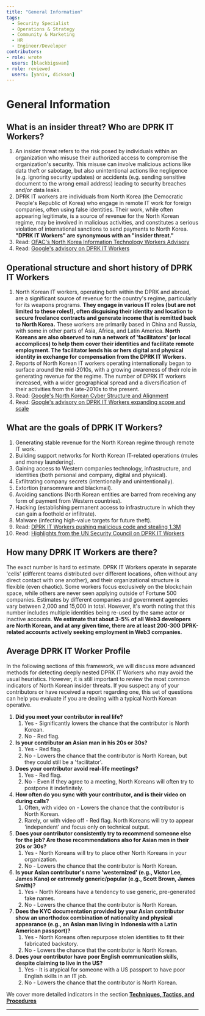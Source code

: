 ```yaml
---
title: "General Information"
tags:
  - Security Specialist
  - Operations & Strategy
  - Community & Marketing
  - HR
  - Engineer/Developer
contributors:
- role: wrote
  users: [blackbigswan]
- role: reviewed
  users: [yaniv, dickson]
---
```


<TagProvider>
<TagFilter />

# General Information

<TagList tags={frontmatter.tags} />
<AttributionList contributors={frontmatter.contributors} />

## What is an insider threat? Who are DPRK IT Workers?

1. An insider threat refers to the risk posed by individuals within an organization who misuse their authorized access
    to compromise the organization's security. This misuse can involve malicious actions like data theft or sabotage, but
    also unintentional actions like negligence (e.g. ignoring security updates) or accidents (e.g. sending sensitive
    document to the wrong email address) leading to security breaches and/or data leaks.
2. DPRK IT workers are individuals from North Korea (the Democratic People's Republic of Korea) who engage in remote IT
    work for foreign companies, often using false identities. Their work, while often appearing legitimate, is a source of
    revenue for the North Korean regime, may be involved in malicious activities, and constitutes a serious violation of
    international sanctions to send payments to North Korea. **"DPRK IT Workers" are synonymous with an "insider threat."**
3. Read: [OFAC's North Korea Information Technology Workers
    Advisory](https://ofac.treasury.gov/recent-actions/20220516)
4. Read: [Google's advisory on DPRK IT
    Workers](https://cloud.google.com/blog/topics/threat-intelligence/mitigating-dprk-it-worker-threat)

## Operational structure and short history of DPRK IT Workers

1. North Korean IT workers, operating both within the DPRK and abroad, are a significant source of revenue for the
    country's regime, particularly for its weapons programs. **They engage in various IT roles (but are not limited to these
    roles!), often disguising their identity and location to secure freelance contracts and generate income that is
    remitted back to North Korea.** These workers are primarily based in China and Russia, with some in other parts of Asia,
    Africa, and Latin America. **North Koreans are also observed to run a network of 'facilitators' (or local accomplices)
    to help them cover their identities and facilitate remote employment. The facilitator lends his or hers digital and
    physical identity in exchange for compensation from the DPRK IT Workers.**
2. Reports of North Korean IT workers operating internationally began to surface around the mid-2010s, with a growing
    awareness of their role in generating revenue for the regime. The number of DPRK IT workers increased, with a wider
    geographical spread and a diversification of their activities from the late-2010s to the present.
3. Read: [Google's North Korean Cyber Structure and
    Alignment](https://cloud.google.com/blog/topics/threat-intelligence/north-korea-cyber-structure-alignment-2023)
4. Read: [Google's advisory on DPRK IT Workers expanding scope and
scale](https://cloud.google.com/blog/topics/threat-intelligence/dprk-it-workers-expanding-scope-scale)

## What are the goals of DPRK IT Workers?

1. Generating stable revenue for the North Korean regime through remote IT work.
2. Building support networks for North Korean IT-related operations (mules and money laundering).
3. Gaining access to Western companies technology, infrastructure, and identities (both personal and company, digital
    and physical).
4. Exfiltrating company secrets (intentionally and unintentionally).
5. Extortion (ransomware and blackmail).
6. Avoiding sanctions (North Korean entities are barred from receiving any form of payment from Western countries).
7. Hacking (establishing permanent access to infrastructure in which they can gain a foothold or infiltrate).
8. Malware (infecting high-value targets for future theft).
9. Read: [DPRK IT Workers pushing malicious code and stealing 1.3M](https://x.com/zachxbt/status/1824047425822310580)
10. Read: [Highlights from the UN Security Council on DPRK IT
Workers](https://x.com/tayvano_/status/1777911893224808911)

## How many DPRK IT Workers are there?

The exact number is hard to estimate. DPRK IT Workers operate in separate 'cells' (different teams distributed over
different locations, often without any direct contact with one another), and their organizational structure is flexible
(even chaotic). Some workers focus exclusively on the blockchain space, while others are never seen applying outside of
Fortune 500 companies. Estimates by different companies and government agencies vary between 2,000 and 15,000 in total.
However, it's worth noting that this number includes multiple identities being re-used by the same actor or inactive
accounts. **We estimate that about 3-5% of all Web3 developers are North Korean, and at any given time, there are at
least 200-300 DPRK-related accounts actively seeking employment in Web3 companies.**

## Average DPRK IT Worker Profile

In the following sections of this framework, we will discuss more advanced methods for detecting deeply nested DPRK IT
Workers who may avoid the usual heuristics. However, it is still important to review the most common indicators of North
Korean insider threats. If you suspect any of your contributors or have received a report regarding one, this set of
questions can help you evaluate if you are dealing with a typical North Korean operative.

1. **Did you meet your contributor in real life?**
     1. Yes - Significantly lowers the chance that the contributor is North Korean.
     2. No - Red flag.
2. **Is your contributor an Asian man in his 20s or 30s?**
     1. Yes - Red flag.
     2. No - Lowers the chance that the contributor is North Korean, but they could still be a 'facilitator'.
3. **Does your contributor avoid real-life meetings?**
     1. Yes - Red flag.
     2. No - Even if they agree to a meeting, North Koreans will often try to postpone it indefinitely.
4. **How often do you sync with your contributor, and is their video on during calls?**
     1. Often, with video on - Lowers the chance that the contributor is North Korean.
     2. Rarely, or with video off - Red flag. North Koreans will try to appear 'independent' and focus only on technical
        output.
5. **Does your contributor consistently try to recommend someone else for the job? Are those recommendations also for
    Asian men in their 20s or 30s?**
     1. Yes - North Koreans will try to place other North Koreans in your organization.
     2. No - Lowers the chance that the contributor is North Korean.
6. **Is your Asian contributor's name 'westernized' (e.g., Victor Lee, James Kano) or extremely generic/popular (e.g.,
    Scott Brown, James Smith)?**
     1. Yes - North Koreans have a tendency to use generic, pre-generated fake names.
     2. No - Lowers the chance that the contributor is North Korean.
7. **Does the KYC documentation provided by your Asian contributor show an unorthodox combination of nationality and
    physical appearance (e.g., an Asian man living in Indonesia with a Latin American passport)?**
     1. Yes - North Koreans often repurpose stolen identities to fit their fabricated backstory.
     2. No - Lowers the chance that the contributor is North Korean.
8. **Does your contributor have poor English communication skills, despite claiming to live in the US?**
     1. Yes - It is atypical for someone with a US passport to have poor English skills in an IT job.
     2. No - Lowers the chance that the contributor is North Korean.

We cover more detailed indicators in the section [**Techniques, Tactics, and
Procedures**](/dprk-it-workers/techniques-tactics-and-procedures)

---

</TagProvider>
<ContributeFooter />
